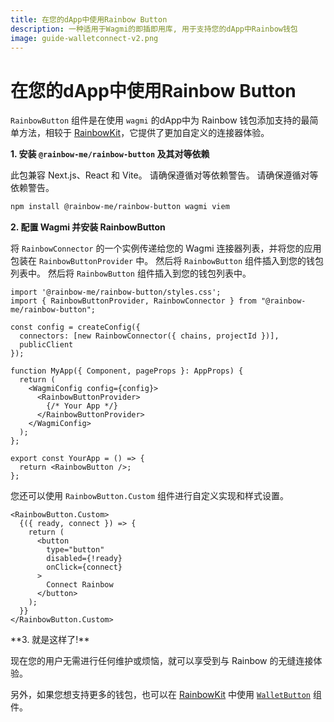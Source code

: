 ```yaml
---
title: 在您的dApp中使用Rainbow Button
description: 一种适用于Wagmi的即插即用库, 用于支持您的dApp中Rainbow钱包
image: guide-walletconnect-v2.png
---
```


# 在您的dApp中使用Rainbow Button

`RainbowButton` 组件是在使用 `wagmi` 的dApp中为 Rainbow 钱包添加支持的最简单方法，相较于 [RainbowKit](https://www.rainbowkit.com/docs/installation)，它提供了更加自定义的连接器体验。

**1. 安装 `@rainbow-me/rainbow-button` 及其对等依赖**

此包兼容 Next.js、React 和 Vite。 请确保遵循对等依赖警告。 请确保遵循对等依赖警告。

```bash
npm install @rainbow-me/rainbow-button wagmi viem
```

**2. 配置 Wagmi 并安装 RainbowButton**

将 `RainbowConnector` 的一个实例传递给您的 Wagmi 连接器列表，并将您的应用包装在 `RainbowButtonProvider` 中。 然后将 `RainbowButton` 组件插入到您的钱包列表中。 然后将 `RainbowButton` 组件插入到您的钱包列表中。

```tsx
import '@rainbow-me/rainbow-button/styles.css';
import { RainbowButtonProvider, RainbowConnector } from "@rainbow-me/rainbow-button";

const config = createConfig({
  connectors: [new RainbowConnector({ chains, projectId })],
  publicClient
});

function MyApp({ Component, pageProps }: AppProps) {
  return (
    <WagmiConfig config={config}>
      <RainbowButtonProvider>
        {/* Your App */}
      </RainbowButtonProvider>
    </WagmiConfig>
  );
};

export const YourApp = () => {
  return <RainbowButton />;
};
```

您还可以使用 `RainbowButton.Custom` 组件进行自定义实现和样式设置。

```tsx
<RainbowButton.Custom>
  {({ ready, connect }) => {
    return (
      <button
        type="button"
        disabled={!ready}
        onClick={connect}
      >
        Connect Rainbow
      </button>
    );
  }}
</RainbowButton.Custom>
```

\*\*3. 就是这样了!\*\*

现在您的用户无需进行任何维护或烦恼，就可以享受到与 Rainbow 的无缝连接体验。

另外，如果您想支持更多的钱包，也可以在 [RainbowKit](https://www.rainbowkit.com/docs/installation) 中使用 [`WalletButton`](https://www.rainbowkit.com/docs/wallet-button) 组件。
